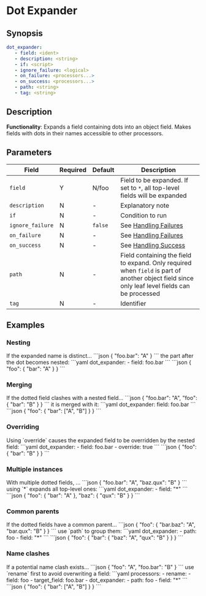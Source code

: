 # Dot Expander

## Synopsis

```yaml {2}
dot_expander:
   - field: <ident>
   - description: <string>
   - if: <script>
   - ignore_failure: <logical>
   - on_failure: <processors...>
   - on_success: <processors...>
   - path: <string>
   - tag: <string>
```

## Description

**Functionality**: Expands a field containing dots into an object field. Makes fields with dots in their names accessible to other processors.

## Parameters

|Field|Required|Default|Description|
|---|---|---|---|
|`field`|Y|N/foo|Field to be expanded. If set to `*`, all top-level fields will be expanded|
|`description`|N|-|Explanatory note|
|`if`|N|-|Condition to run|
|`ignore_failure`|N|`false`|See [Handling Failures](../handling-failures.mdx)|
|`on_failure`|N|-|See [Handling Failures](../handling-failures.mdx)|
|`on_success`|N|-|See [Handling Success](../handling-success.mdx)|
|`path`|N|-|Field containing the field to expand. Only required when `field` is part of another object field since only leaf level fields can be processed|
|`tag`|N|-|Identifier|

## Examples

### Nesting

<ExampleTable>
   <Description>
      If the expanded name is distinct...
   </Description>
   <SampleCode>
      ```json
      {
         "foo.bar": "A"
      }
      ```
   </SampleCode>
   <Description>
      the part after the dot becomes nested:
   </Description>
   <SampleCode>
      ```yaml
      dot_expander:
         - field: foo.bar
      ```
      ```json
      {
         "foo": {
            "bar": "A"
         }
      }
      ```
   </SampleCode>
</ExampleTable>

### Merging

<ExampleTable>
   <Description>
      If the dotted field clashes with a nested field...
   </Description>
   <SampleCode>
   ```json
   {
      "foo.bar": "A",
      "foo": {
         "bar": "B"
      }
   }
   ```
   </SampleCode>
   <Description>
      it is merged with it:
   </Description>
   <SampleCode>
      ```yaml
      dot_expander:
         field: foo.bar
      ```
      ```json
      {
         "foo": {
            "bar": ["A", "B"]
         }
      }
      ```
   </SampleCode>
</ExampleTable>

### Overriding

<ExampleTable>
   <Description>
      Using `override` causes the expanded field to be overridden by the nested field:
   </Description>
   <SampleCode>
      ```yaml
      dot_expander:
         - field: foo.bar
         - override: true
      ```
      ```json
      {
         "foo": {
            "bar": "B"
         }
      }
      ```
   </SampleCode>
</ExampleTable>

### Multiple instances

<ExampleTable>
   <Description>
      With multiple dotted fields, ...
   </Description>
   <SampleCode>
      ```json
      {
         "foo.bar": "A",
         "baz.qux": "B"
      }
      ```
   </SampleCode>
   <Description>
      using `*` expands all top-level ones:
   </Description>
   <SampleCode>
      ```yaml
      dot_expander:
         - field: "*"
      ```
      ```json
      {
         "foo": {
            "bar": "A"
         },
         "baz": {
            "qux": "B"
         }
      }
      ```
   </SampleCode>
</ExampleTable>

### Common parents

<ExampleTable>
   <Description>
      If the dotted fields have a common parent...
   </Description>
   <SampleCode>
      ```json
      {
         "foo": {
            "bar.baz": "A",
            "bar.qux": "B"
         }
      }
      ```
   </SampleCode>
   <Description>
      use `path` to group them:
   </Description>
   <SampleCode>
      ```yaml
      dot_expander:
         - path: foo
         - field: "*"
      ```
      ```json
      {
         "foo": {
            "bar": {
               "baz": "A",
               "qux": "B"
            }
         }
      }
      ```
   </SampleCode>
</ExampleTable>

### Name clashes

<ExampleTable>
   <Description>
      If a potential name clash exists...
   </Description>
   <SampleCode>
      ```json
      {
         "foo": "A",
         "foo.bar": "B"
      }
      ```
   </SampleCode>
   <Description>
      use `rename` first to avoid overwriting a field:
   </Description>
   <SampleCode>
      ```yaml
      processors:
         - rename:
            - field: foo
            - target_field: foo.bar
         - dot_expander:
            - path: foo
            - field: "*"
      ```
      ```json
      {
         "foo": {
            "bar": ["A", "B"]
         }
      }
      ```
   </SampleCode>
</ExampleTable>
